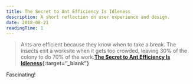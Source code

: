 ```yaml
---
title: The Secret to Ant Efficiency Is Idleness
description: A short reflection on user experience and design.
date: 2018-08-21
readingTime: 1
---
```


>Ants are efficient because they know when to take a break. The insects exit a worksite when it gets too crowded, leaving 30% of the colony to do 70% of the work.**[The Secret to Ant Efficiency Is Idleness](https://www.nytimes.com/2018/08/16/science/ants-worker-idleness.html){:target=”_blank”}**

Fascinating!